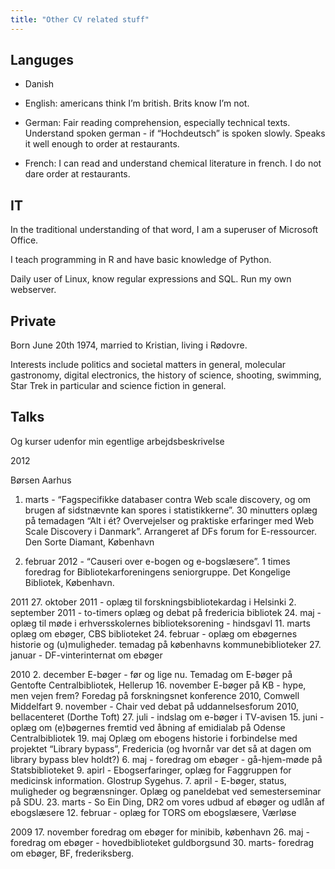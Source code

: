 ```yaml
---
title: "Other CV related stuff"
---
```


## Languges

- Danish

- English: americans think I'm british. Brits know I'm not.
- German: Fair reading comprehension, especially technical texts. Understand
spoken german - if "Hochdeutsch" is spoken slowly. Speaks it well enough to
order at restaurants.
- French: I can read and understand chemical literature in french. I do not dare
order at restaurants.

## IT 

In the traditional understanding of that word, I am a superuser of Microsoft Office.

I teach programming in R and have basic knowledge of Python. 

Daily user of Linux, know regular expressions and SQL. Run my own webserver.


## Private
Born June 20th 1974, married to Kristian, living i Rødovre.

Interests include politics and societal matters in general, molecular gastronomy, digital electronics, the history of science, shooting, swimming, Star Trek in particular and science fiction in general.


## Talks

Og kurser udenfor min egentlige arbejdsbeskrivelse

2012

Børsen
Aarhus

1. marts - "Fagspecifikke databaser contra Web scale discovery, og om brugen af sidstnævnte kan spores  i statistikkerne". 
30 minutters oplæg på temadagen "Alt i ét? Overvejelser og praktiske erfaringer med Web Scale Discovery i Danmark".
Arrangeret af DFs forum for E-ressourcer. Den Sorte Diamant, København

21. februar 2012 - "Causeri over e-bogen og e-bogslæsere". 1 times foredrag for Bibliotekarforeningens seniorgruppe. Det Kongelige Bibliotek, København.

2011
27. oktober 2011 - oplæg til forskningsbibliotekardag i Helsinki
2. september 2011 - to-timers oplæg og debat på fredericia bibliotek
24. maj - oplæg til møde i erhversskolernes biblioteksorening - hindsgavl
11. marts oplæg om ebøger, CBS biblioteket
24. februar - oplæg om ebøgernes historie og (u)muligheder. temadag på københavns kommunebiblioteker
27. januar - DF-vinterinternat om ebøger

2010
2. december E-bøger - før og lige nu. Temadag om E-bøger på Gentofte Centralbibliotek, Hellerup
16. november E-bøger på KB - hype, men vejen frem? Foredag på forskningsnet konference 2010, Comwell Middelfart
9. november  - Chair ved debat på uddannelsesforum 2010, bellacenteret (Dorthe Toft)
27. juli - indslag om e-bøger i TV-avisen
15. juni - oplæg om (e)bøgernes fremtid ved åbning af emidialab på Odense Centralbibliotek
19. maj Oplæg om ebogens historie i forbindelse med projektet "Library bypass", Fredericia (og hvornår var det så at dagen om library bypass blev holdt?)
6. maj - foredrag om ebøger - gå-hjem-møde på Statsbiblioteket
9. apirl - Ebogserfaringer, oplæg for Faggruppen for medicinsk information. Glostrup Sygehus.
7. april - E-bøger, status, muligheder og begrænsninger. Oplæg og paneldebat ved semesterseminar på SDU.
23. marts - So Ein Ding, DR2 om vores udbud af ebøger og udlån af ebogslæsere
12. februar - oplæg for TORS om ebogslæsere, Værløse

2009
17. november foredrag om ebøger for minibib, københavn
26. maj - foredrag om ebøger - hovedbiblioteket guldborgsund
30. marts-  foredrag om ebøger, BF, frederiksberg.
